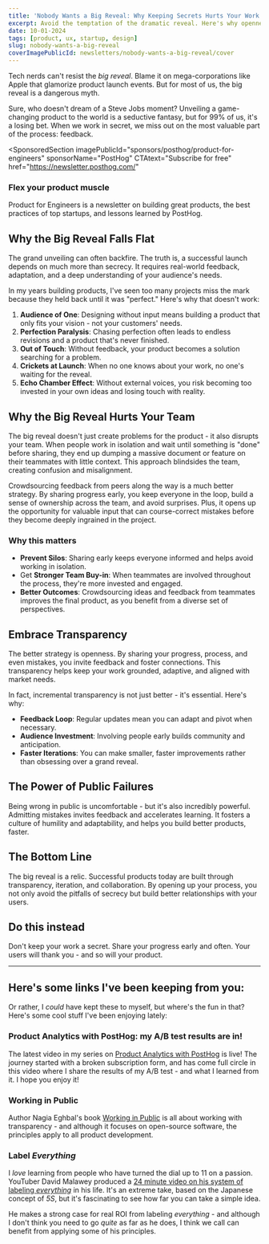 ```yaml
---
title: 'Nobody Wants a Big Reveal: Why Keeping Secrets Hurts Your Work'
excerpt: Avoid the temptation of the dramatic reveal. Here's why openness and transparency are your real competitive advantages in product development.
date: 10-01-2024
tags: [product, ux, startup, design]
slug: nobody-wants-a-big-reveal
coverImagePublicId: newsletters/nobody-wants-a-big-reveal/cover
---
```


Tech nerds can't resist the _big reveal_. Blame it on mega-corporations like Apple that glamorize product launch events. But for most of us, the big reveal is a dangerous myth.

Sure, who doesn't dream of a Steve Jobs moment? Unveiling a game-changing product to the world is a seductive fantasy, but for 99% of us, it's a losing bet. When we work in secret, we miss out on the most valuable part of the process: feedback.

<SponsoredSection
  imagePublicId="sponsors/posthog/product-for-engineers"
  sponsorName="PostHog"
  CTAtext="Subscribe for free"
  href="https://newsletter.posthog.com/"
>

### Flex your product muscle

Product for Engineers is a newsletter on building great products, the best practices of top startups, and lessons learned by PostHog.

</SponsoredSection>

## Why the Big Reveal Falls Flat

The grand unveiling can often backfire. The truth is, a successful launch depends on much more than secrecy. It requires real-world feedback, adaptation, and a deep understanding of your audience's needs.

In my years building products, I've seen too many projects miss the mark because they held back until it was "perfect." Here's why that doesn't work:

1. **Audience of One**: Designing without input means building a product that only fits your vision - not your customers' needs.
2. **Perfection Paralysis**: Chasing perfection often leads to endless revisions and a product that's never finished.
3. **Out of Touch**: Without feedback, your product becomes a solution searching for a problem.
4. **Crickets at Launch**: When no one knows about your work, no one's waiting for the reveal.
5. **Echo Chamber Effect**: Without external voices, you risk becoming too invested in your own ideas and losing touch with reality.

## Why the Big Reveal Hurts Your Team

The big reveal doesn't just create problems for the product - it also disrupts your team. When people work in isolation and wait until something is "done" before sharing, they end up dumping a massive document or feature on their teammates with little context. This approach blindsides the team, creating confusion and misalignment.

Crowdsourcing feedback from peers along the way is a much better strategy. By sharing progress early, you keep everyone in the loop, build a sense of ownership across the team, and avoid surprises. Plus, it opens up the opportunity for valuable input that can course-correct mistakes before they become deeply ingrained in the project.

### Why this matters

- **Prevent Silos**: Sharing early keeps everyone informed and helps avoid working in isolation.
- Get **Stronger Team Buy-in**: When teammates are involved throughout the process, they're more invested and engaged.
- **Better Outcomes**: Crowdsourcing ideas and feedback from teammates improves the final product, as you benefit from a diverse set of perspectives.

## Embrace Transparency

The better strategy is openness. By sharing your progress, process, and even mistakes, you invite feedback and foster connections. This transparency helps keep your work grounded, adaptive, and aligned with market needs.

In fact, incremental transparency is not just better - it's essential. Here's why:

- **Feedback Loop**: Regular updates mean you can adapt and pivot when necessary.
- **Audience Investment**: Involving people early builds community and anticipation.
- **Faster Iterations**: You can make smaller, faster improvements rather than obsessing over a grand reveal.

## The Power of Public Failures

Being wrong in public is uncomfortable - but it's also incredibly powerful. Admitting mistakes invites feedback and accelerates learning. It fosters a culture of humility and adaptability, and helps you build better products, faster.

## The Bottom Line

The big reveal is a relic. Successful products today are built through transparency, iteration, and collaboration. By opening up your process, you not only avoid the pitfalls of secrecy but build better relationships with your users.

## Do this instead

Don't keep your work a secret. Share your progress early and often. Your users will thank you - and so will your product.


---

## Here's some links I've been keeping from you:

Or rather, I _could_ have kept these to myself, but where's the fun in that? Here's some cool stuff I've been enjoying lately:

### Product Analytics with PostHog: my A/B test results are in!

<YouTube youTubeId="GLcmKT55Z0Q" />

The latest video in my series on [Product Analytics with PostHog](https://www.youtube.com/watch?v=GLcmKT55Z0Q) is live! The journey started with a broken subscription form, and has come full circle in this video where I share the results of my A/B test - and what I learned from it. I hope you enjoy it!

### Working in Public

Author Nagia Eghbal's book [Working in Public](https://press.stripe.com/working-in-public) is all about working with transparency - and although it focuses on open-source software, the principles apply to all product development.

### Label _Everything_

I _love_ learning from people who have turned the dial up to 11 on a passion. YouTuber David Malawey produced a [24 minute video on his system of labeling _everything_](https://www.youtube.com/watch?v=B1QqAZeEfes) in his life. It's an extreme take, based on the Japanese concept of _5S_, but it's fascinating to see how far you can take a simple idea.

He makes a strong case for real ROI from labeling _everything_ - and although I don't think you need to go _quite_ as far as he does, I think we call can benefit from applying some of his principles.





